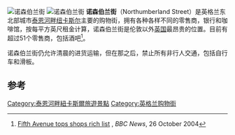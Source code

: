 [[File:Northumberland_Street.jpg|诺森伯兰街]]
[[Image:Northumberland_Street,_Newcastle_upon_Tyne.jpg|诺森伯兰街]]
'''诺森伯兰街'''（Northumberland Street）是英格兰东北部城市[[泰恩河畔纽卡斯尔|泰恩河畔纽卡斯尔]]主要的购物街，拥有各种各样不同的零售商，银行和咖啡馆，按每平方英尺租金计算，诺森伯兰街是伦敦以外[[英国|英国]]最昂贵的位置。目前有超过51个零售商，包括酒吧<ref>[http://news.bbc.co.uk/1/hi/business/3954649.stm Fifth Avenue tops shops rich list] {{Wayback|url=http://news.bbc.co.uk/1/hi/business/3954649.stm |date=20181215125553 }}, ''BBC News'', 26 October 2004</ref>。

诺森伯兰街仍允许清晨的进货运输，但在那之后，禁止所有非行人交通，包括自行车和滑板。

==参考==
{{Reflist}}
{{coord|54|58|33|N|1|36|46|W|type:landmark|display=title}}

[[Category:泰恩河畔紐卡斯爾旅遊景點|Category:泰恩河畔紐卡斯爾旅遊景點]]
[[Category:英格兰购物街|Category:英格兰购物街]]